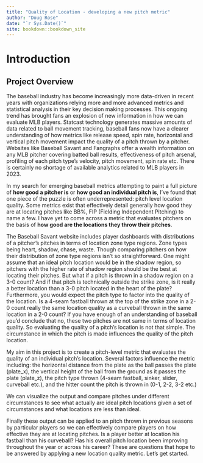 ```yaml
---
title: "Quality of Location - developing a new pitch metric"
author: "Doug Rose"
date: "`r Sys.Date()`"
site: bookdown::bookdown_site
---
```


# Introduction

## Project Overview

The baseball industry has become increasingly more data-driven in recent years with organizations relying more and more advanced metrics and statistical analysis in their key decision making processes. This ongoing trend has brought fans an explosion of new information in how we can evaluate MLB players. Statcast technology generates massive amounts of data related to ball movement tracking, baseball fans now have a clearer understanding of how metrics like release speed, spin rate, horizontal and vertical pitch movement impact the quality of a pitch thrown by a pitcher. Websites like Baseball Savant and Fangraphs offer a wealth information on any MLB pitcher covering batted ball results, effectiveness of pitch arsenal, profiling of each pitch type's velocity, pitch movement, spin rate etc. There is certainly no shortage of available analytics related to MLB players in 2023.

In my search for emerging baseball metrics attempting to paint a full picture of **how good a pitcher is** or **how good an individual pitch is**, I've found that one piece of the puzzle is often underrepresented: pitch level location quality. Some metrics exist that effectively detail generally how good they are at locating pitches like BB%, FIP (Fielding Independent Pitching) to name a few. I have yet to come across a metric that evaluates pitchers on the basis of **how good are the locations they throw their pitches**.

The Baseball Savant website includes player dashboards with distributions of a pitcher's pitches in terms of location zone type regions. Zone types being heart, shadow, chase, waste. Though comparing pitchers on how their distribution of zone type regions isn't so straightforward. One might assume that an ideal pitch location would be in the shadow region, so pitchers with the higher rate of shadow region should be the best at locating their pitches. But what if a pitch is thrown in a shadow region on a 3-0 count? And if that pitch is technically outside the strike zone, is it really a better location than a 3-0 pitch located in the heart of the plate? Furthermore, you would expect the pitch type to factor into the quality of the location. Is a 4-seam fastball thrown at the top of the strike zone in a 2-0 count really the same location quality as a curveball thrown in the same location in a 2-0 count? If you have enough of an understanding of baseball you'd conclude that no, these two pitches are not same in terms of location quality. So evaluating the quality of a pitch's location is not that simple. The circumstance in which the pitch is made influences the quality of the pitch location.

My aim in this project is to create a pitch-level metric that evaluates the quality of an individual pitch's location. Several factors influence the metric including: the horizontal distance from the plate as the ball passes the plate (plate_x), the vertical height of the ball from the ground as it passes the plate (plate_z), the pitch type thrown (4-seam fastball, sinker, slider, curveball etc.), and the hitter count the pitch is thrown in (0-1, 2-2, 3-2 etc.)

We can visualize the output and compare pitches under different circumstances to see what actually are ideal pitch locations given a set of circumstances and what locations are less than ideal.

Finally these output can be applied to an pitch thrown in previous seasons by particular players so we can effectively compare players on how effective they are at locating pitches. Is a player better at location his fastball than his curveball? Has his overall pitch location been improving throughout the year or across his career? These are questions that hope to be answered by applying a new location quality metric. Let's get started.